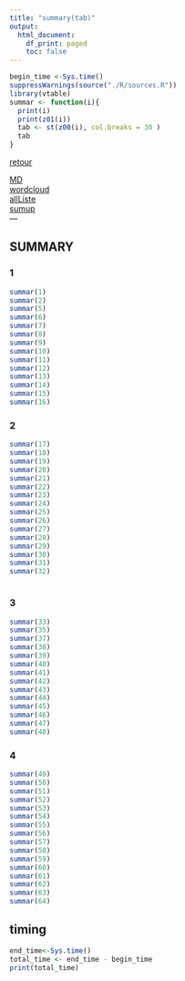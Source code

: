 ```yaml
---
title: "summary(tab)"
output:
  html_document:
    df_print: paged
    toc: false
---
```


```r
begin_time <-Sys.time()
suppressWarnings(source("./R/sources.R"))
library(vtable)
summar <- function(i){
  print(i)
  print(z01(i))
  tab <- st(z00(i), col.breaks = 30 )
  tab
}
```


[retour](./../index.html)  

<!-- -->
[MD](./allListe.Rmd)  
[wordcloud](./wordcloud.html)  
[allListe](./allListe.html)  
[sumup](./sumup.html)  
---

## SUMMARY

### 1
```r
summar(1)
summar(2)
summar(5)
summar(6)
summar(7)
summar(8)
summar(9)
summar(10)
summar(11)
summar(12)
summar(13)
summar(14)
summar(15)
summar(16)

```

### 2
```r
summar(17)
summar(18)
summar(19)
summar(20)
summar(21)
summar(22)
summar(23)
summar(24)
summar(25)
summar(26)
summar(27)
summar(28)
summar(29)
summar(30)
summar(31)
summar(32)



```

### 3
```r
summar(33)
summar(35)
summar(37)
summar(38)
summar(39)
summar(40)
summar(41)
summar(42)
summar(43)
summar(44)
summar(45)
summar(46)
summar(47)
summar(48)


```

### 4
```r
summar(49)
summar(50)
summar(51)
summar(52)
summar(53)
summar(54)
summar(55)
summar(56)
summar(57)
summar(58)
summar(59)
summar(60)
summar(61)
summar(62)
summar(63)
summar(64)


```

## timing 
```r
end_time<-Sys.time()
total_time <- end_time - begin_time
print(total_time)
```
